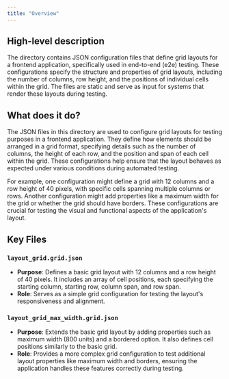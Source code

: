 ```yaml
---
title: "Overview"
---
```


## High-level description

The directory contains JSON configuration files that define grid layouts for a frontend application, specifically used in end-to-end (e2e) testing. These configurations specify the structure and properties of grid layouts, including the number of columns, row height, and the positions of individual cells within the grid. The files are static and serve as input for systems that render these layouts during testing.

## What does it do?

The JSON files in this directory are used to configure grid layouts for testing purposes in a frontend application. They define how elements should be arranged in a grid format, specifying details such as the number of columns, the height of each row, and the position and span of each cell within the grid. These configurations help ensure that the layout behaves as expected under various conditions during automated testing.

For example, one configuration might define a grid with 12 columns and a row height of 40 pixels, with specific cells spanning multiple columns or rows. Another configuration might add properties like a maximum width for the grid or whether the grid should have borders. These configurations are crucial for testing the visual and functional aspects of the application's layout.

## Key Files

### `layout_grid.grid.json`
- **Purpose**: Defines a basic grid layout with 12 columns and a row height of 40 pixels. It includes an array of cell positions, each specifying the starting column, starting row, column span, and row span.
- **Role**: Serves as a simple grid configuration for testing the layout's responsiveness and alignment.

### `layout_grid_max_width.grid.json`
- **Purpose**: Extends the basic grid layout by adding properties such as maximum width (800 units) and a bordered option. It also defines cell positions similarly to the basic grid.
- **Role**: Provides a more complex grid configuration to test additional layout properties like maximum width and borders, ensuring the application handles these features correctly during testing.